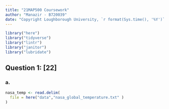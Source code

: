 ```yaml
---
title: "21MAP500 Coursework"
author: "Manazir - B720039"
date: "Copyright Loughborough University, `r format(Sys.time(), '%Y')`  \n Last update: `r format(Sys.time(), '%d %B')`"
---
```


```r
library("here")
library("tidyverse")
library("lintr")
library("janitor")
library("lubridate")

```

## Question 1: [22]
### a.
```r
nasa_temp <- read.delim(
  file = here("data","nasa_global_temperature.txt" )
)

```

